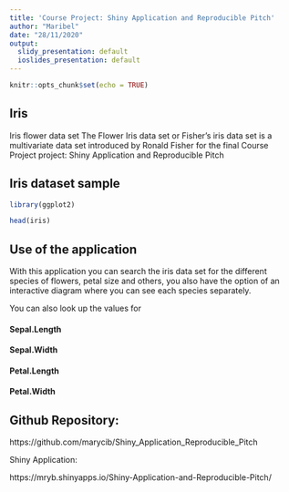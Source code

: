 ```yaml
---
title: 'Course Project: Shiny Application and Reproducible Pitch'
author: "Maribel"
date: "28/11/2020"
output:
  slidy_presentation: default
  ioslides_presentation: default
---
```


```r
knitr::opts_chunk$set(echo = TRUE)
```

## Iris

Iris flower data set The Flower Iris data set or Fisher's iris data set is a multivariate data set introduced by Ronald Fisher for the final Course Project project: Shiny Application and Reproducible Pitch




## Iris dataset sample

```r
library(ggplot2)

head(iris)
````



## Use of the application

With this application you can search the iris data set for the different species of flowers, petal size and others, you also have the option of an interactive diagram where you can see each species separately.

You can also look up the values for

#### Sepal.Length

#### Sepal.Width

#### Petal.Length

#### Petal.Width


## Github Repository:

https://github.com/marycib/Shiny_Application_Reproducible_Pitch

Shiny Application:

https://mryb.shinyapps.io/Shiny-Application-and-Reproducible-Pitch/


